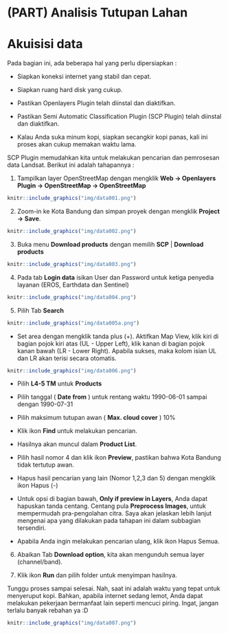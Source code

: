 # (PART) Analisis Tutupan Lahan {-}






# Akuisisi data


Pada bagian ini, ada beberapa hal yang perlu dipersiapkan :

- Siapkan koneksi internet yang stabil dan cepat.

- Siapkan ruang hard disk yang cukup.

- Pastikan Openlayers Plugin telah diinstal dan diaktifkan. 

- Pastikan Semi Automatic Classification Plugin (SCP Plugin) telah diinstal dan diaktifkan.

- Kalau Anda suka minum kopi, siapkan secangkir kopi panas, kali ini proses akan cukup memakan waktu lama.


SCP Plugin memudahkan kita untuk melakukan pencarian dan pemrosesan data Landsat. Berikut ini adalah tahapannya :

1. Tampilkan layer OpenStreetMap dengan mengklik __Web -> Openlayers Plugin -> OpenStreetMap -> OpenStreetMap__


```r
knitr::include_graphics("img/data001.png")
```


2. Zoom-in ke Kota Bandung dan simpan proyek dengan mengklik __Project -> Save__.

```r
knitr::include_graphics("img/data002.png")
```




3. Buka menu __Download products__ dengan memilih __SCP__ | __Download products__

```r
knitr::include_graphics("img/data003.png")
```








4. Pada tab __Login data__ isikan User dan Password untuk ketiga penyedia layanan (EROS, Earthdata dan Sentinel) 

```r
knitr::include_graphics("img/data004.png")
```


5. Pilih Tab __Search__


```r
knitr::include_graphics("img/data005a.png")
```


- Set area dengan mengklik tanda plus (+). Aktifkan Map View, klik kiri di bagian pojok kiri atas (UL - Upper Left), klik kanan di bagian pojok kanan bawah (LR - Lower Right). Apabila sukses, maka kolom isian UL dan LR akan terisi secara otomatis.


```r
knitr::include_graphics("img/data006.png")
```




- Pilih __L4-5 TM__ untuk __Products__

- Pilih tanggal ( __Date from__ ) untuk rentang waktu 1990-06-01 sampai dengan 1990-07-31

- Pilih maksimum tutupan awan ( __Max. cloud cover__ ) 10%

- Klik ikon __Find__ untuk melakukan pencarian.

- Hasilnya akan muncul dalam __Product List__. 

- Pilih hasil nomor 4 dan klik ikon __Preview__, pastikan bahwa Kota Bandung tidak tertutup awan.

- Hapus hasil pencarian yang lain (Nomor 1,2,3 dan 5) dengan mengklik ikon Hapus (-)

- Untuk opsi di bagian bawah, __Only if preview in Layers__, Anda dapat hapuskan tanda centang. Centang pula __Preprocess Images__, untuk mempermudah pra-pengolahan citra. Saya akan jelaskan lebih lanjut mengenai apa yang dilakukan pada tahapan ini dalam subbagian tersendiri.

- Apabila Anda ingin melakukan pencarian ulang, klik ikon Hapus Semua.


6. Abaikan Tab __Download option__, kita akan mengunduh semua layer (channel/band).

7. Klik ikon __Run__ dan pilih folder untuk menyimpan hasilnya. 

Tunggu proses sampai selesai. Nah, saat ini adalah waktu yang tepat untuk menyeruput kopi. Bahkan, apabila internet sedang lemot, Anda dapat melakukan pekerjaan bermanfaat lain seperti mencuci piring. Ingat, jangan terlalu banyak rebahan ya :D

```r
knitr::include_graphics("img/data007.png")
```








